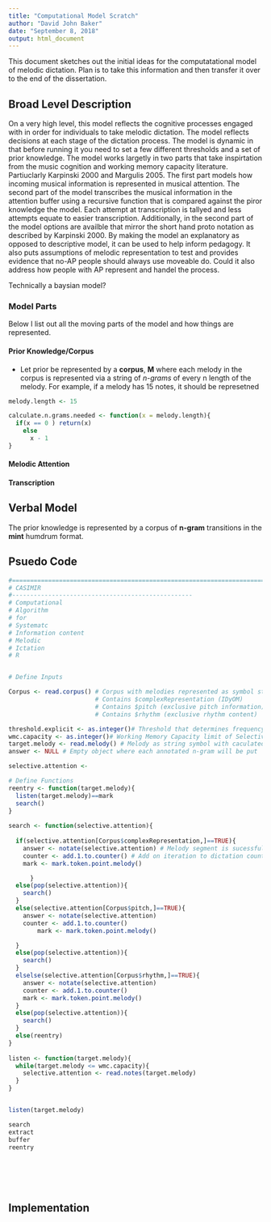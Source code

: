 ```yaml
---
title: "Computational Model Scratch"
author: "David John Baker"
date: "September 8, 2018"
output: html_document
---
```


This document sketches out the initial ideas for the computatational model of melodic dictation.
Plan is to take this information and then transfer it over to the end of the dissertation.

## Broad Level Description

On a very high level, this model reflects the cognitive processes engaged with in order for individuals to take melodic dictation.
The model reflects decisions at each stage of the dictation process.
The model is dynamic in that before running it you need to set a few different thresholds and a set of prior knowledge.
The model works largetly in two parts that take inspirtation from the music cognition and working memory capacity literature.
Partiuclarly Karpinski 2000 and Margulis 2005.
The first part models how incoming musical information is represented in musical attention.
The second part of the model transcribes the musical information in the attention buffer using a recursive function that is compared against the piror knowledge the model.
Each attempt at transcription is tallyed and less attempts equate to easier transcription.
Additionally, in the second part of the model options are availble that mirror the short hand proto notation as described by Karpinski 2000.
By making the model an explanatory as opposed to descriptive model, it can be used to help inform pedagogy.
It also puts assumptions of melodic representation to test and provides evidence that no-AP people should always use moveable do.
Could it also address how people with AP represent and handel the process.

Technically a baysian model?  

### Model Parts

Below I list out all the moving parts of the model and how things are represented.

#### Prior Knowledge/Corpus

* Let prior be represented by a **corpus**, **M** where each melody in the corpus is represented via a string of *n-grams* of every n length of the melody. For example, if a melody has 15 notes, it should be represetned 

```r
melody.length <- 15

calculate.n.grams.needed <- function(x = melody.length){
  if(x == 0 ) return(x)
    else
      x - 1
}


```


#### Melodic Attention 

#### Transcription


## Verbal Model 

The prior knowledge is represented by a corpus of **n-gram** transitions in the **mint** humdrum format.

## Psuedo Code

```r
#======================================================================================================
# CASIMIR 
#--------------------------------------------------
# Computational
# Algorithm
# for
# Systematc
# Information content
# Melodic
# Ictation 
# R 


# Define Inputs 

Corpus <- read.corpus() # Corpus with melodies represented as symbol strings with calculated information content, 
                        # Contains $complexRepresentation (IDyOM)
                        # Contains $pitch (exclusive pitch information)
                        # Contains $rhythm (exclusive rhythm content)

threshold.explicit <- as.integer()# Threshold that determines frequency n-gram needs to be to be considered explicitly known
wmc.capacity <- as.integer()# Working Memory Capacity limit of Selective Attention measured in information content 
target.melody <- read.melody() # Melody as string symbol with caculated information content, complex representation 
answer <- NULL # Empty object where each annotated n-gram will be put 

selective.attention <- 

# Define Functions
reentry <- function(target.melody){
  listen(target.melody)==mark 
  search() 
}
  
search <- function(selective.attention){
  
  if(selective.attention[Corpus$complexRepresentation,]==TRUE){
    answer <- notate(selective.attention) # Melody segment is sucessfully notated, 
    counter <- add.1.to.counter() # Add on iteration to dictation counter
    mark <- mark.token.point.melody()

      }
  else(pop(selective.attention)){
    search()
  }
  else(selective.attention[Corpus$pitch,]==TRUE){
    answer <- notate(selective.attention)
    counter <- add.1.to.counter()
        mark <- mark.token.point.melody()

  }
  else(pop(selective.attention)){
    search()
  }
  elselse(selective.attention[Corpus$rhythm,]==TRUE){
    answer <- notate(selective.attention)
    counter <- add.1.to.counter()
    mark <- mark.token.point.melody()
  }
  else(pop(selective.attention)){
    search()
  }
  else(reentry)
}
  
listen <- function(target.melody){
  while(target.melody <= wmc.capacity){
    selective.attention <- read.notes(target.melody)
  }
}


listen(target.melody)

search 
extract
buffer
reentry 







```


## Implementation
